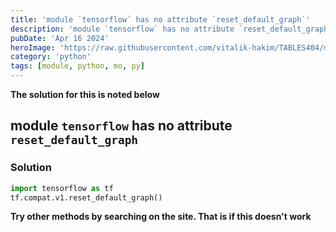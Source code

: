 ```yaml
---
title: 'module `tensorflow` has no attribute `reset_default_graph`'
description: 'module `tensorflow` has no attribute `reset_default_graph`'
pubDate: 'Apr 16 2024'
heroImage: 'https://raw.githubusercontent.com/vitalik-hakim/TABLES404/main/error_b/python.jpg'
category: 'python'
tags: [module, python, mo, py]
---
```


**The solution for this is noted below**

## module `tensorflow` has no attribute `reset_default_graph`

### Solution

```python
import tensorflow as tf
tf.compat.v1.reset_default_graph()
```

**Try other methods by searching on the site. That is if this doesn't work**
